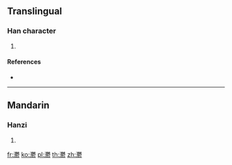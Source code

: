 {{character info/new}}
==Translingual==

===Han character===
{{Han char|rn=85|rad=水|as=29|sn=32|four=34122|canj=EDDH}}

# {{defn|Han|sort=水29}}

====References====
* {{Han ref|kx=0664.310|dkj=18847|dj=1073.160|hdz=31799.110|uh=706A|ud=28778|bh=F9D1|bd=63953}}

----

==Mandarin==

===Hanzi===
{{cmn-hanzi|pin=[[yù]] ([[yu4]])|wg=yü<sup>4</sup>}}

# {{defn|lang=cmn|sort=水29}}

[[fr:灪]]
[[ko:灪]]
[[pl:灪]]
[[th:灪]]
[[zh:灪]]